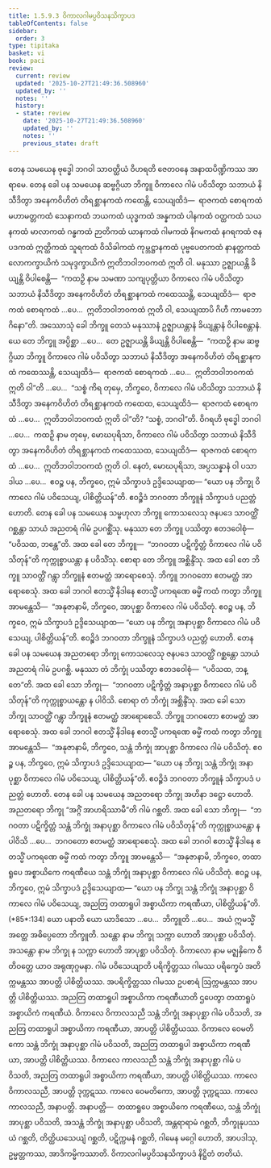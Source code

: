 ```yaml
---
title: 1.5.9.3 ဝိကာလဂါမပ္ပဝိသနသိက္ခာပဒ
tableOfContents: false
sidebar:
  order: 3
type: tipitaka
basket: vi
book: paci
review:
  current: review
  updated: '2025-10-27T21:49:36.508960'
  updated_by: ''
  notes: ''
  history:
  - state: review
    date: '2025-10-27T21:49:36.508960'
    updated_by: ''
    notes: ''
    previous_state: draft
---
```



<ReviewStatus review={frontmatter.review} showDetails={true} />

<HypothesisAnnotation frontmatter={frontmatter} />

<DynamicBreadcrumb />

<Division number="508" book="paci" e="ch" v="2" p="213">

<Paragraph number="1498" book="paci">
တေန သမယေန ဗုဒ္ဓေါ ဘဂဝါ သာဝတ္ထိယံ ဝိဟရတိ ဇေတဝနေ အနာထပိဏ္ဍိကဿ အာရာမေ. တေန ခေါ ပန သမယေန ဆဗ္ဗဂ္ဂိယာ ဘိက္ခူ ဝိကာလေ ဂါမံ ပဝိသိတွာ သဘာယံ နိသီဒိတွာ အနေကဝိဟိတံ တိရစ္ဆာနကထံ ကထေန္တိ, သေယျထိဒံ—  ရာဇကထံ စောရကထံ မဟာမတ္တကထံ သေနာကထံ ဘယကထံ ယုဒ္ဓကထံ အန္နကထံ ပါနကထံ ဝတ္ထကထံ သယနကထံ မာလာကထံ ဂန္ဓကထံ ဉာတိကထံ ယာနကထံ ဂါမကထံ နိဂမကထံ နဂရကထံ ဇနပဒကထံ ဣတ္ထိကထံ သူရကထံ ဝိသိခါကထံ ကုမ္ဘဋ္ဌာနကထံ ပုဗ္ဗပေတကထံ နာနတ္တကထံ လောကက္ခာယိကံ သမုဒ္ဒက္ခာယိကံ ဣတိဘဝါဘဝကထံ ဣတိ ဝါ. မနုဿာ ဥဇ္ဈာယန္တိ ခိယျန္တိ ဝိပါစေန္တိ—  “ကထဉှိ နာမ သမဏာ သကျပုတ္တိယာ ဝိကာလေ ဂါမံ ပဝိသိတွာ သဘာယံ နိသီဒိတွာ အနေကဝိဟိတံ တိရစ္ဆာနကထံ ကထေဿန္တိ, သေယျထိဒံ—  ရာဇကထံ စောရကထံ …ပေ…  ဣတိဘဝါဘဝကထံ ဣတိ ဝါ, သေယျထာပိ ဂိဟီ ကာမဘောဂိနော”တိ.
</Paragraph>

<Paragraph number="1499" book="paci">
အဿောသုံ ခေါ ဘိက္ခူ တေသံ မနုဿာနံ ဥဇ္ဈာယန္တာနံ ခိယျန္တာနံ ဝိပါစေန္တာနံ. ယေ တေ ဘိက္ခူ အပ္ပိစ္ဆာ …ပေ…  တေ ဥဇ္ဈာယန္တိ ခိယျန္တိ ဝိပါစေန္တိ—  “ကထဉှိ နာမ ဆဗ္ဗဂ္ဂိယာ ဘိက္ခူ ဝိကာလေ ဂါမံ ပဝိသိတွာ သဘာယံ နိသီဒိတွာ အနေကဝိဟိတံ တိရစ္ဆာနကထံ ကထေဿန္တိ, သေယျထိဒံ—  ရာဇကထံ စောရကထံ …ပေ…  ဣတိဘဝါဘဝကထံ ဣတိ ဝါ”တိ …ပေ…  “သစ္စံ ကိရ တုမှေ, ဘိက္ခဝေ, ဝိကာလေ ဂါမံ ပဝိသိတွာ သဘာယံ နိသီဒိတွာ အနေကဝိဟိတံ တိရစ္ဆာနကထံ ကထေထ, သေယျထိဒံ—  ရာဇကထံ စောရကထံ …ပေ…  ဣတိဘဝါဘဝကထံ ဣတိ ဝါ”တိ? “သစ္စံ, ဘဂဝါ”တိ. ဝိဂရဟိ ဗုဒ္ဓေါ ဘဂဝါ …ပေ…  ကထဉှိ နာမ တုမှေ, မောဃပုရိသာ, ဝိကာလေ ဂါမံ ပဝိသိတွာ သဘာယံ နိသီဒိတွာ အနေကဝိဟိတံ တိရစ္ဆာနကထံ ကထေဿထ, သေယျထိဒံ—  ရာဇကထံ စောရကထံ …ပေ…  ဣတိဘဝါဘဝကထံ ဣတိ ဝါ. နေတံ, မောဃပုရိသာ, အပ္ပသန္နာနံ ဝါ ပသာဒါယ …ပေ…  ဧဝဉ္စ ပန, ဘိက္ခဝေ, ဣမံ သိက္ခာပဒံ ဥဒ္ဒိသေယျာထ—
</Paragraph>

<Paragraph number="1500" book="paci">
<Emphasis>“ယော ပန ဘိက္ခု ဝိကာလေ ဂါမံ ပဝိသေယျ, ပါစိတ္တိယန်”</Emphasis>တိ.
</Paragraph>

<Paragraph number="1501" book="paci">
ဧဝဉ္စိဒံ ဘဂဝတာ ဘိက္ခူနံ သိက္ခာပဒံ ပညတ္တံ ဟောတိ.
</Paragraph>

</Division>
<Division number="509" book="paci" e="ch" v="2" p="214">

<Paragraph number="1502" book="paci">
တေန ခေါ ပန သမယေန သမ္ဗဟုလာ ဘိက္ခူ ကောသလေသု ဇနပဒေ သာဝတ္ထိံ ဂစ္ဆန္တာ သာယံ အညတရံ ဂါမံ ဥပဂစ္ဆိံသု. မနုဿာ တေ ဘိက္ခူ ပဿိတွာ ဧတဒဝေါစုံ—  “ပဝိသထ, ဘန္တေ”တိ. အထ ခေါ တေ ဘိက္ခူ—  “ဘဂဝတာ ပဋိက္ခိတ္တံ ဝိကာလေ ဂါမံ ပဝိသိတုန်”တိ ကုက္ကုစ္စာယန္တာ န ပဝိသိံသု. စောရာ တေ ဘိက္ခူ အစ္ဆိန္ဒိံသု. အထ ခေါ တေ ဘိက္ခူ သာဝတ္ထိံ ဂန္တွာ ဘိက္ခူနံ ဧတမတ္ထံ အာရောစေသုံ. ဘိက္ခူ ဘဂဝတော ဧတမတ္ထံ အာရောစေသုံ. အထ ခေါ ဘဂဝါ ဧတသ္မိံ နိဒါနေ ဧတသ္မိံ ပကရဏေ ဓမ္မိံ ကထံ ကတွာ ဘိက္ခူ အာမန္တေသိ—  “အနုဇာနာမိ, ဘိက္ခဝေ, အာပုစ္ဆာ ဝိကာလေ ဂါမံ ပဝိသိတုံ. ဧဝဉ္စ ပန, ဘိက္ခဝေ, ဣမံ သိက္ခာပဒံ ဥဒ္ဒိသေယျာထ—
</Paragraph>

<Paragraph number="1503" book="paci">
<Emphasis>“ယော ပန ဘိက္ခု အနာပုစ္ဆာ ဝိကာလေ ဂါမံ ပဝိသေယျ, ပါစိတ္တိယန်”</Emphasis>တိ.
</Paragraph>

<Paragraph number="1504" book="paci">
ဧဝဉ္စိဒံ ဘဂဝတာ ဘိက္ခူနံ သိက္ခာပဒံ ပညတ္တံ ဟောတိ.
</Paragraph>

</Division>
<Division number="510" book="paci" e="ch" v="2" p="215">

<Paragraph number="1505" book="paci">
တေန ခေါ ပန သမယေန အညတရော ဘိက္ခု ကောသလေသု ဇနပဒေ သာဝတ္ထိံ ဂစ္ဆန္တော သာယံ အညတရံ ဂါမံ ဥပဂစ္ဆိ. မနုဿာ တံ ဘိက္ခုံ ပဿိတွာ ဧတဒဝေါစုံ—  “ပဝိသထ, ဘန္တေ”တိ. အထ ခေါ သော ဘိက္ခု—  “ဘဂဝတာ ပဋိက္ခိတ္တံ အနာပုစ္ဆာ ဝိကာလေ ဂါမံ ပဝိသိတုန်”တိ ကုက္ကုစ္စာယန္တော န ပါဝိသိ. စောရာ တံ ဘိက္ခုံ အစ္ဆိန္ဒိံသု. အထ ခေါ သော ဘိက္ခု သာဝတ္ထိံ ဂန္တွာ ဘိက္ခူနံ ဧတမတ္ထံ အာရောစေသိ. ဘိက္ခူ ဘဂဝတော ဧတမတ္ထံ အာရောစေသုံ. အထ ခေါ ဘဂဝါ ဧတသ္မိံ နိဒါနေ ဧတသ္မိံ ပကရဏေ ဓမ္မိံ ကထံ ကတွာ ဘိက္ခူ အာမန္တေသိ—  “အနုဇာနာမိ, ဘိက္ခဝေ, သန္တံ ဘိက္ခုံ အာပုစ္ဆာ ဝိကာလေ ဂါမံ ပဝိသိတုံ. ဧဝဉ္စ ပန, ဘိက္ခဝေ, ဣမံ သိက္ခာပဒံ ဥဒ္ဒိသေယျာထ—
</Paragraph>

<Paragraph number="1506" book="paci">
<Emphasis>“ယော ပန ဘိက္ခု သန္တံ ဘိက္ခုံ အနာပုစ္ဆာ ဝိကာလေ ဂါမံ ပဝိသေယျ, ပါစိတ္တိယန်”</Emphasis>တိ.
</Paragraph>

<Paragraph number="1507" book="paci">
ဧဝဉ္စိဒံ ဘဂဝတာ ဘိက္ခူနံ သိက္ခာပဒံ ပညတ္တံ ဟောတိ.
</Paragraph>

</Division>
<Division number="511" book="paci" e="ch" v="2" p="215">

<Paragraph number="1508" book="paci">
တေန ခေါ ပန သမယေန အညတရော ဘိက္ခု အဟိနာ ဒဋ္ဌော ဟောတိ. အညတရော ဘိက္ခု “အဂ္ဂိံ အာဟရိဿာမီ”တိ ဂါမံ ဂစ္ဆတိ. အထ ခေါ သော ဘိက္ခု—  “ဘဂဝတာ ပဋိက္ခိတ္တံ သန္တံ ဘိက္ခုံ အနာပုစ္ဆာ ဝိကာလေ ဂါမံ ပဝိသိတုန်”တိ ကုက္ကုစ္စာယန္တော န ပါဝိသိ …ပေ…  ဘဂဝတော ဧတမတ္ထံ အာရောစေသုံ. အထ ခေါ ဘဂဝါ ဧတသ္မိံ နိဒါနေ ဧတသ္မိံ ပကရဏေ ဓမ္မိံ ကထံ ကတွာ ဘိက္ခူ အာမန္တေသိ—  “အနုဇာနာမိ, ဘိက္ခဝေ, တထာရူပေ အစ္စာယိကေ ကရဏီယေ သန္တံ ဘိက္ခုံ အနာပုစ္ဆာ ဝိကာလေ ဂါမံ ပဝိသိတုံ. ဧဝဉ္စ ပန, ဘိက္ခဝေ, ဣမံ သိက္ခာပဒံ ဥဒ္ဒိသေယျာထ—
</Paragraph>

</Division>
<Division number="512" book="paci" e="ch" v="2" p="215">

<Paragraph number="1509" book="paci">
<Emphasis>“ယော ပန ဘိက္ခု သန္တံ ဘိက္ခုံ အနာပုစ္ဆာ ဝိကာလေ ဂါမံ ပဝိသေယျ, အညတြ တထာရူပါ အစ္စာယိကာ ကရဏီယာ, ပါစိတ္တိယန်”</Emphasis>တိ. (*85*:<Emphasis>134</Emphasis>)
</Paragraph>

</Division>
<Division number="513" book="paci" e="ch" v="2" p="215">

<Paragraph number="1510" book="paci">
<Emphasis>ယော ပနာ</Emphasis>တိ ယော ယာဒိသော …ပေ…  <Emphasis>ဘိက္ခူ</Emphasis>တိ …ပေ…  အယံ ဣမသ္မိံ အတ္ထေ အဓိပ္ပေတော ဘိက္ခူတိ.
</Paragraph>

<Paragraph number="1511" book="paci">
<Emphasis>သန္တော</Emphasis> နာမ ဘိက္ခု သက္ကာ ဟောတိ အာပုစ္ဆာ ပဝိသိတုံ.
</Paragraph>

<Paragraph number="1512" book="paci">
<Emphasis>အသန္တော</Emphasis> နာမ ဘိက္ခု န သက္ကာ ဟောတိ အာပုစ္ဆာ ပဝိသိတုံ.
</Paragraph>

<Paragraph number="1513" book="paci">
<Emphasis>ဝိကာလော</Emphasis> နာမ မဇ္ဈနှိကေ ဝီတိဝတ္တေ ယာဝ အရုဏုဂ္ဂမနာ.
</Paragraph>

<Paragraph number="1514" book="paci">
<Emphasis>ဂါမံ ပဝိသေယျာ</Emphasis>တိ ပရိက္ခိတ္တဿ ဂါမဿ ပရိက္ခေပံ အတိက္ကမန္တဿ အာပတ္တိ ပါစိတ္တိယဿ. အပရိက္ခိတ္တဿ ဂါမဿ ဥပစာရံ ဩက္ကမန္တဿ အာပတ္တိ ပါစိတ္တိယဿ.
</Paragraph>

<Paragraph number="1515" book="paci">
<Emphasis>အညတြ တထာရူပါ အစ္စာယိကာ ကရဏီယာ</Emphasis>တိ ဌပေတွာ တထာရူပံ အစ္စာယိကံ ကရဏီယံ.
</Paragraph>

</Division>
<Division number="514" book="paci" e="ch" v="2" p="216">

<Paragraph number="1516" book="paci">
ဝိကာလေ ဝိကာလသညီ သန္တံ ဘိက္ခုံ အနာပုစ္ဆာ ဂါမံ ပဝိသတိ, အညတြ တထာရူပါ အစ္စာယိကာ ကရဏီယာ, အာပတ္တိ ပါစိတ္တိယဿ. ဝိကာလေ ဝေမတိကော သန္တံ ဘိက္ခုံ အနာပုစ္ဆာ ဂါမံ ပဝိသတိ, အညတြ တထာရူပါ အစ္စာယိကာ ကရဏီယာ, အာပတ္တိ ပါစိတ္တိယဿ. ဝိကာလေ ကာလသညီ သန္တံ ဘိက္ခုံ အနာပုစ္ဆာ ဂါမံ ပဝိသတိ, အညတြ တထာရူပါ အစ္စာယိကာ ကရဏီယာ, အာပတ္တိ ပါစိတ္တိယဿ.
</Paragraph>

<Paragraph number="1517" book="paci">
ကာလေ ဝိကာလသညီ, အာပတ္တိ ဒုက္ကဋဿ. ကာလေ ဝေမတိကော, အာပတ္တိ ဒုက္ကဋဿ. ကာလေ ကာလသညီ, အနာပတ္တိ.
</Paragraph>

</Division>
<Division number="515" book="paci" e="ch" v="2" p="216">

<Paragraph number="1518" book="paci">
အနာပတ္တိ—  တထာရူပေ အစ္စာယိကေ ကရဏီယေ, သန္တံ ဘိက္ခုံ အာပုစ္ဆာ ပဝိသတိ, အသန္တံ ဘိက္ခုံ အနာပုစ္ဆာ ပဝိသတိ, အန္တရာရာမံ ဂစ္ဆတိ, ဘိက္ခုနုပဿယံ ဂစ္ဆတိ, တိတ္ထိယသေယျံ ဂစ္ဆတိ, ပဋိက္ကမနံ ဂစ္ဆတိ, ဂါမေန မဂ္ဂေါ ဟောတိ, အာပဒါသု, ဥမ္မတ္တကဿ, အာဒိကမ္မိကဿာတိ.

</Paragraph>
</Division>

<Paragraph number="1519" type="center" book="paci">
ဝိကာလဂါမပ္ပဝိသနသိက္ခာပဒံ နိဋ္ဌိတံ တတိယံ.
</Paragraph>